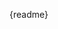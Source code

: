 

<style>
  {`pre{${
    Object.entries({
      padding: '16px',
      background: '#f6f8fa',
      border: '1px solid #ddd',
      'border-radius': '6px',
      margin: '.5em 0'
    })
      .map((entry) => (`${entry[0]}:${entry[1]} !important;`))
      .join('')
  }}`}
</style>

<MdViewer>{readme}</MdViewer>
